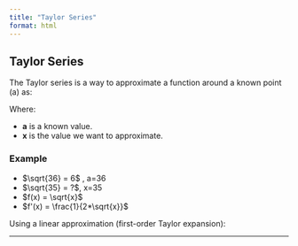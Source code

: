 ```yaml
---
title: "Taylor Series"
format: html
---
```


## Taylor Series

The Taylor series is a way to approximate a function around a known point \(a\) as:

```{=latex}
\begin{align*}
  f(x) = f(a) + \frac{f'(a)}{1!}(x - a) + \frac{f''(a)}{2!}(x - a)^2 + \cdots ...
\end{align*}
```

Where:

- **a** is a known value.
- **x** is the value we want to approximate.

### Example

- $\sqrt{36} = 6$ , a=36
- $\sqrt{35} = ?$, x=35
- $f(x) = \sqrt{x}$
- $f'(x) = \frac{1}{2*\sqrt{x}}$

Using a linear approximation (first-order Taylor expansion):

```{=latex}
\begin{align*}
f(35) \approx f(36) + f'(36)(35 - 36)

 = 6 + \frac{1}{2*\sqrt{36}} * (-1)

 = 5.916
\end{align*}
```


---
